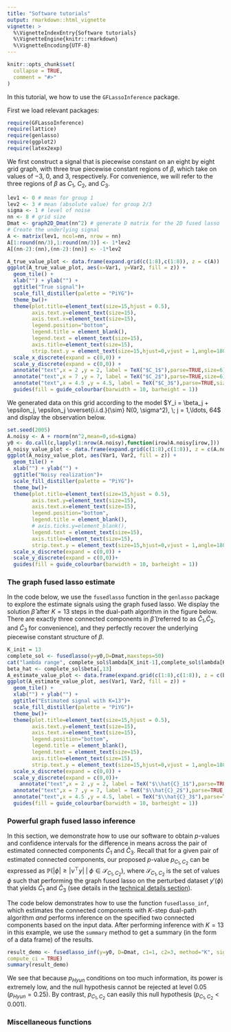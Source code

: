 ```yaml
---
title: "Software tutorials"
output: rmarkdown::html_vignette
vignette: >
  %\VignetteIndexEntry{Software tutorials}
  %\VignetteEngine{knitr::rmarkdown}
  %\VignetteEncoding{UTF-8}
---
```


```r
knitr::opts_chunk$set(
  collapse = TRUE,
  comment = "#>"
)
```

In this tutorial, we how to use the `GFLassoInference` package. 

First we load relevant packages:
```r
require(GFLassoInference)
require(lattice)
require(genlasso)
require(ggplot2)
require(latex2exp)
```

We first construct a signal that is piecewise constant on an eight by eight grid graph, with three true piecewise constant regions of $\beta$, which take on values of $-3$, $0$, and $3$, respectively. For convenience, we will refer to the three regions of $\beta$ as $C_1$, $C_2$, and $C_3$.

```r
lev1 <- 0 # mean for group 1
lev2 <- 3 # mean (absolute value) for group 2/3
sigma <- 1 # level of noise
nn <- 8 # grid size
Dmat <- graph2D_Dmat(nn^2) # generate D matrix for the 2D fused lasso
# Create the underlying signal
A <- matrix(lev1, ncol=nn, nrow = nn)
A[1:round(nn/3),1:round(nn/3)] <- 1*lev2
A[(nn-2):(nn),(nn-2):(nn)] <- -1*lev2

A_true_value_plot <- data.frame(expand.grid(c(1:8),c(1:8)), z = c(A))
ggplot(A_true_value_plot, aes(x=Var1, y=Var2, fill = z)) +
  geom_tile() +
  xlab("") + ylab("") +
  ggtitle("True signal")+
  scale_fill_distiller(palette = "PiYG")+
  theme_bw()+
  theme(plot.title=element_text(size=15,hjust = 0.5),
        axis.text.y=element_text(size=15),
        axis.text.x=element_text(size=15),
        legend.position="bottom",
        legend.title = element_blank(),
        legend.text = element_text(size=15),
        axis.title=element_text(size=15),
        strip.text.y = element_text(size=15,hjust=0,vjust = 1,angle=180,face="bold"))+
  scale_x_discrete(expand = c(0,0)) +
  scale_y_discrete(expand = c(0,0)) +
  annotate("text",x = 2 ,y = 2, label = TeX("$C_1$"),parse=TRUE,size=6)+
  annotate("text",x = 7 ,y = 7, label = TeX("$C_2$"),parse=TRUE,size=6)+
  annotate("text",x = 4.5 ,y = 4.5, label = TeX("$C_3$"),parse=TRUE,size=6)+
  guides(fill = guide_colourbar(barwidth = 10, barheight = 1))
```

We generated data on this grid according to the model
$Y_i = \beta_j + \epsilon_j, \epsilon_j \overset{i.i.d.}{\sim} N(0, \sigma^2), \; j = 1,\ldots, 64$ and display the observation below.
```r
set.seed(2005)
A.noisy <- A + rnorm(nn^2,mean=0,sd=sigma)
y0 <- do.call(c,lapply(1:nrow(A.noisy),function(irow)A.noisy[irow,]))
A_noisy_value_plot <- data.frame(expand.grid(c(1:8),c(1:8)), z = c(A.noisy))
ggplot(A_noisy_value_plot, aes(Var1, Var2, fill = z)) +
  geom_tile() +
  xlab("") + ylab("") +
  ggtitle("Noisy realization")+
  scale_fill_distiller(palette = "PiYG")+
  theme_bw()+
  theme(plot.title=element_text(size=15,hjust = 0.5),
        axis.text.y=element_text(size=15),
        axis.text.x=element_text(size=15),
        legend.position="bottom",
        legend.title = element_blank(),
        # axis.ticks.y=element_blank(),
        legend.text = element_text(size=15),
        axis.title=element_text(size=15),
        strip.text.y = element_text(size=15,hjust=0,vjust = 1,angle=180,face="bold"))+
  scale_x_discrete(expand = c(0,0)) +
  scale_y_discrete(expand = c(0,0))+
  guides(fill = guide_colourbar(barwidth = 10, barheight = 1))
```

### The graph fused lasso estimate
In the code below, we use the `fusedlasso` function in the `genlasso` package to explore the estimate signals using the graph fused lasso. We display the solution $\hat{\beta}$ after $K=13$ steps in the dual-path algorithm in the figure below. There are exactly three connected components in $\hat{\beta}$ (referred to as $\hat{C}_1$,$\hat{C}_2$, and $\hat{C}_3$ for convenience), and they perfectly recover the underlying piecewise constant structure of $\beta$.
```r
K_init = 13
complete_sol <- fusedlasso(y=y0,D=Dmat,maxsteps=50)
cat("lambda range", complete_sol$lambda[K_init-1],complete_sol$lambda[K_init],"\n")
beta_hat <- complete_sol$beta[,13]
A_estimate_value_plot <- data.frame(expand.grid(c(1:8),c(1:8)), z = c(beta_hat))
ggplot(A_estimate_value_plot, aes(Var1, Var2, fill = z)) +
  geom_tile() +
  xlab("") + ylab("") +
  ggtitle("Estimated signal with K=13")+
  scale_fill_distiller(palette = "PiYG")+
  theme_bw()+
  theme(plot.title=element_text(size=15,hjust = 0.5),
        axis.text.y=element_text(size=15),
        axis.text.x=element_text(size=15),
        legend.position="bottom",
        legend.title = element_blank(),
        legend.text = element_text(size=15),
        axis.title=element_text(size=15),
        strip.text.y = element_text(size=15,hjust=0,vjust = 1,angle=180,face="bold"))+
  scale_x_discrete(expand = c(0,0)) +
  scale_y_discrete(expand = c(0,0))+
    annotate("text",x = 2 ,y = 2, label = TeX("$\\hat{C}_1$"),parse=TRUE,size=6)+
  annotate("text",x = 7 ,y = 7, label = TeX("$\\hat{C}_2$"),parse=TRUE,size=6)+
  annotate("text",x = 4.5 ,y = 4.5, label = TeX("$\\hat{C}_3$"),parse=TRUE,size=6)+
  guides(fill = guide_colourbar(barwidth = 10, barheight = 1))
```


### Powerful graph fused lasso inference 
In this section, we demonstrate how to use our software to obtain $p$-values and confidence intervals for the difference in means across the pair of estimated connected components $\hat{C}_1$ and $\hat{C}_3$.
Recall that for a given pair of estimated connected components, our proposed $p$-value $p_{C_1,C_2}$ can be expressed as  $\mathbb{P}\left(|\phi| \geq |\nu^\top y| \;\middle|\; \phi \in \mathcal{S}_{C_1,C_2}\right),$ where $\mathcal{S}_{C_1,C_2}$ is the set of values $\phi$ such that performing the graph fused lasso on the perturbed dataset $y'(\phi)$ that yields $\hat{C}_1$ and $\hat{C}_3$ (see details in the [technical details section](https://yiqunchen.github.io/GFLassoInference/articles/technical_details.html)). 

The code below demonstrates how to use the function `fusedlasso_inf`, which estimates the connected components with $K$-step dual-path algorithm *and* performs inference on the specified two connected components based on the input data. After performing inference with $K=13$ in this example, we use the `summary` method to get a summary (in the form of a data frame) of the results.

```r
result_demo <- fusedlasso_inf(y=y0, D=Dmat, c1=1, c2=3, method="K", sigma=sigma, K=K_init,
compute_ci = TRUE) 
summary(result_demo)
```

We see that because $p_{Hyun}$ conditions on too much information, its power is extremely low, and the null hypothesis cannot be rejected at level 0.05 ($p_{Hyun}=0.25$). By contrast, $p_{C_1,C_2}$ can easily this null hypothesis ($p_{C_1,C_2}<0.001$).

### Miscellaneous functions
